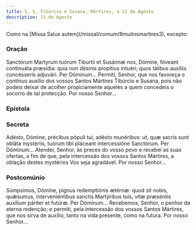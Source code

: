 ```yaml
---
title: S. S. Tibúrcio e Susana, Mártires, a 11 de Agosto
description: 11 de Agosto
---
```


<aside>
  Como na [Missa Salus autem](/missal/comum/8muitosmartires3), excepto:
</aside>


### Oração

<div class="side-by-side not-content">
  <span>
    Sanctórum Martyrum tuórum Tiburtii et Susánnæ nos, Dómine, fóveant
    continuáta præsídia: quia non désinis propítius intuéri; quos tálibus
    auxíliis concésseris adjuvári. Per Dóminum...
  </span>
  <span>
    Permiti, Senhor, que nos favoreça o contínuo auxílio dos vossos Santos
    Mártires Tibúrcio e Susana, pois não podeis deixar de acolher propiciamente
    aqueles a quem concedeis o socorro de tal protecção. Por nosso Senhor...
  </span>
</div>

### Epístola

<LinkCard
  href="/missal/santos/01-10#epístola"
  title="S. S. Fabião e Sebastião, Márts"
/>

### Secreta

<div class="side-by-side not-content">
  <span>
    Adésto, Dómine, précibus pópuli tui, adésto munéribus: ut, quæ sacris sunt
    obláta mystériis, tuórum tibi pláceant intercessióne Sanctórum. Per
    Dóminum...
  </span>
  <span>
    Atendei, Senhor, às preces do vosso povo e recebei as suas ofertas, a fim de
    que, pela intercessão dos vossos Santos Mártires, a oblação destes mystérios
    Vos seja agradável. Por nosso Senhor...
  </span>
</div>

### Postcomúnio

<div class="side-by-side not-content">
  <span>
    Súmpsimus, Dómine, pignus redemptiónis ætérnæ: quod sit nobis, quǽsumus,
    interveniéntibus sanctis Martýribus tuis, vitæ præséntis auxílium páriter et
    futúræ. Per Dóminum...
  </span>
  <span>
    Recebemos, Senhor, o penhor da eterna redenção; e permiti, pela intercessão
    dos vossos Santos Mártires, que nos sirva de auxílio, tanto na vida
    presente, como na futura. Por nosso Senhor...
  </span>
</div>
